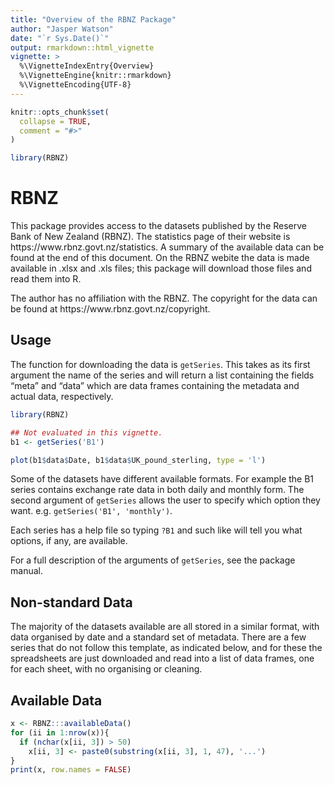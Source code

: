 ```yaml
---
title: "Overview of the RBNZ Package"
author: "Jasper Watson"
date: "`r Sys.Date()`"
output: rmarkdown::html_vignette
vignette: >
  %\VignetteIndexEntry{Overview}
  %\VignetteEngine{knitr::rmarkdown}
  %\VignetteEncoding{UTF-8}
---
```


```r
knitr::opts_chunk$set(
  collapse = TRUE,
  comment = "#>"
)
```

```r

library(RBNZ)

```

# RBNZ

This package provides access to the datasets published by the Reserve Bank of New Zealand (RBNZ). The statistics page of their website is https://www.rbnz.govt.nz/statistics. A summary of the available data can be found at the end of this document. On the RBNZ webite the data is made available in .xlsx and .xls files; this package will download those files and read them into R.

The author has no affiliation with the RBNZ. The copyright for the data can be found at https://www.rbnz.govt.nz/copyright.

## Usage

The function for downloading the data is `getSeries`. This takes as its first argument the name of the series and will return a list containing the fields "meta" and "data" which are data frames containing the metadata and actual data, respectively.

```r
library(RBNZ)

## Not evaluated in this vignette.
b1 <- getSeries('B1')

plot(b1$data$Date, b1$data$UK_pound_sterling, type = 'l')
```

Some of the datasets have different available formats. For example the B1 series contains exchange rate data in both daily and monthly form. The second argument of `getSeries` allows the user to specify which option they want. e.g. `getSeries('B1', 'monthly')`.

Each series has a help file so typing `?B1` and such like will tell you what options, if any, are available.

For a full description of the arguments of `getSeries`, see the package manual.

## Non-standard Data

The majority of the datasets available are all stored in a similar format, with data organised by date and a standard set of metadata. There are a few series that do not follow this template, as indicated below, and for these the spreadsheets are just downloaded and read into a list of data frames, one for each sheet, with no organising or cleaning.

## Available Data

```r
x <- RBNZ:::availableData()
for (ii in 1:nrow(x)){
  if (nchar(x[ii, 3]) > 50)
    x[ii, 3] <- paste0(substring(x[ii, 3], 1, 47), '...')
}
print(x, row.names = FALSE)
```
